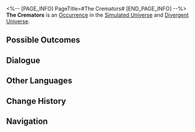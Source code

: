 <%-- [PAGE_INFO]
PageTitle=#The Cremators#
[END_PAGE_INFO] --%>
{{Stub}}
{{Simulated Universe Event Infobox
|id            = 10501
|title         = 
|image         = Occurrence Default.png
|domains_su    = Unknown
|domains_swarm = Unknown
|domains_gng   = Unknown
|domains_du    = Unknown
|domains_und   = 
|requirements  = 
|prev          = 
|next          = 
|characters    = 
|factions      = 
|order         = 063
|order_du      = 007
}}
'''The Cremators''' is an [[Divergent Universe/Occurrence|Occurrence]] in the [[Simulated Universe]] and [[Divergent Universe]].

==Possible Outcomes==
{{Possible Outcomes
|choice_1 = Worship the Aeon of Remembrance.
|result_1 = Discard 1 Blessing of 1- to 2-star rarity and obtain 1 Blessing of Remembrance.
|path_1   = Remembrance
|modes_1  = swarm

|choice_2 = Burn the memories you long to forget.
|result_2 = Discard 1 Blessing of Nihility and select 1 Blessing of Nihility.
|path_2   = Nihility
|modes_2  = swarm

|choice_3 = Forget all the bleak memories.
|result_3 = Discard all Blessings of the Remembrance and gain an equal amount of Blessings of other Paths.
|path_3   = Erudition
|modes_3  = gng

|choice_4 = Bear ten carats of trash.
|result_4 = Discard 1 Blessing(s) of 1- to 2-star rarity, and obtain 3 random Blessing(s) of (Preservation/Remembrance/Nihility/Abundance/The Hunt/Destruction/Elation/Propagation/Erudition).
|modes_4  = du

|choice_5 = Give everything to "THEM."
|result_5 = Discard 1 Blessing(s) of 1- to 2-star rarity, and obtain 2 Blessing(s) of (Preservation/Remembrance/Nihility/Abundance/The Hunt/Destruction/Elation/Propagation/Erudition).
|modes_5  = du

|choice_6 = Give everything to "THEM."
|result_6 = Discard 1 Blessing of 1- to 2-star rarity and obtain 1 Blessing of 1- to 3-star rarity.
|modes_6  = su,swarm,gng

|choice_7 = Bear ten carats of trash.
|result_7 = Obtain 80 Cosmic Fragment(s).
|modes_7  = su,swarm,gng

}}
<!--
==Gameplay Notes==
* 
-->
==Dialogue==
{{Dialogue Start}}
:{{tx}}
{{Dialogue End}}

==Other Languages==
{{Other Languages
|en   = The Cremators
|zhs  = 焚化工
|zht  = 焚化工
|ja   = {{Rubi|焼却人|しょうきゃくにん}}
|ko   = 소각공
|es   = Incineradores
|fr   = Les Crémateurs
|ru   = Крематоры
|th   = ผู้เผาผลาญ
|vi   = Người Hỏa Táng
|de   = Die Krematoren
|id   = Cremator
|pt   = Os Cremadores
}}

==Change History==
{{Change History|1.0}}

==Navigation==
{{Occurrence Navbox}}